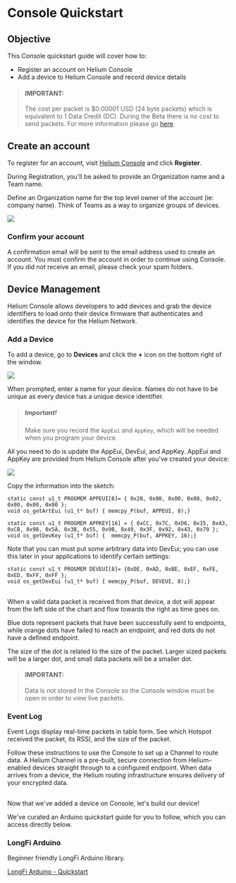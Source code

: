 
# Console Quickstart

## Objective

This Console quickstart guide will cover how to: 

* Register an account on Helium Console 
* Add a device to Helium Console and record device details 

> #### IMPORTANT:  
> The cost per packet is $0.00001 USD (24 byte packets) which is equivalent to 1 Data Credit (DC).
> During the Beta there is no cost to send packets. For more information please go [here](/longfi/data-credits).


## Create an account

To register for an account, visit <a href="https://console.helium.com" target="_blank">Helium Console</a> and click **Register**.

During Registration, you'll be asked to provide an Organization name and a Team name.

Define an Organization name for the top level owner of the account (ie: company name). Think of Teams as a way to organize groups of devices.

<img src={register} />

### Confirm your account
A confirmation email will be sent to the email address used to create an account. You must confirm the account in order to continue using Console. If you did not receive an email, please check your spam folders.

## Device Management

Helium Console allows developers to add devices and grab the device identifiers to load onto their device firmware that authenticates and identifies the device for the Helium Network.

### Add a Device

To add a device, go to **Devices** and click the **+** icon on the bottom right of the window.

<img src={create_device} />

When prompted, enter a name for your device. Names do not have to be unique as every device has a unique device identifier.

> ##### Important!  
> Make sure you record the `AppEui` and `AppKey`, which will be needed when you program your device. 

All you need to do is update the AppEui, DevEui, and AppKey. AppEui and AppKey are provided from Helium Console after you've created your device:

 <img src={Device_Details} />  

Copy the information into the sketch:

```
static const u1_t PROGMEM APPEUI[8]= { 0x28, 0x00, 0x00, 0x00, 0x02, 0x00, 0x00, 0x00 };
void os_getArtEui (u1_t* buf) { memcpy_P(buf, APPEUI, 8);}

static const u1_t PROGMEM APPKEY[16] = { 0xCC, 0x7C, 0xD6, 0x15, 0xA3, 0xCB, 0x9B, 0x5A, 0x3B, 0x55, 0x9B, 0x49, 0x3F, 0x92, 0x43, 0x79 };
void os_getDevKey (u1_t* buf) {  memcpy_P(buf, APPKEY, 16);}
```

Note that you can must put some arbitrary data into DevEui; you can use this later in your applications to identify certain settings:

```
static const u1_t PROGMEM DEVEUI[8]= {0xDE, 0xAD, 0xBE, 0xEF, 0xFE, 0xED, 0xFF, 0xFF };
void os_getDevEui (u1_t* buf) { memcpy_P(buf, DEVEUI, 8);}
```

##
When a valid data packet is received from that device, a dot will appear from the left side of the chart and flow towards the right as time goes on.

Blue dots represent packets that have been successfully sent to endpoints, while orange dots have failed to reach an endpoint, and red dots do not have a defined endpoint.

The size of the dot is related to the size of the packet. Larger sized packets will be a larger dot, and small data packets will be a smaller dot.

> #### IMPORTANT: 
> Data is not stored in the Console so the Console window must be open in order to view live packets.

### Event Log
Event Logs display real-time packets in table form. See which Hotspot received the packet, its RSSI, and the size of the packet.

Follow these instructions to use the Console to set up a Channel to route data. A Helium Channel is a pre-built, secure connection from Helium-enabled devices straight through to a configured endpoint. When data arrives from a device, the Helium routing infrastructure ensures delivery of your encrypted data.
##

Now that we've added a device on Console, let's build our device! 

We've curated an Arduino quickstart guide for you to follow, which you can access directly below.  

### LongFi Arduino
Beginner friendly LongFi Arduino library.  

[LongFi Arduino - Quickstart](/device/arduino-quickstart)








